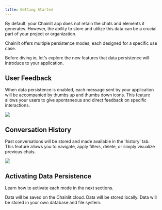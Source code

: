 ```yaml
---
title: Getting Started
---
```


By default, your Chainlit app does not retain the chats and elements it generates. However, the ability to store and utilize this data can be a crucial part of your project or organization.

Chainlit offers multiple persistence modes, each designed for a specific use case.

Before diving in, let's explore the new features that data persistence will introduce to your application.

## User Feedback

When data persistence is enabled, each message sent by your application will be accompanied by thumbs up and thumbs down icons. This feature allows your users to give spontaneous and direct feedback on specific interactions.

<Frame caption="Human feedback">
  <img src="/images/human-feedback.gif" />
</Frame>

## Conversation History

Past conversations will be stored and made available in the 'history' tab. This feature allows you to navigate, apply filters, delete, or simply visualize previous chats.

<Frame caption="Conversation history">
  <img src="/images/history.gif" />
</Frame>

## Activating Data Persistence

Learn how to activate each mode in the next sections.

<CardGroup cols={2}>
  <Card
    title="Cloud Persistence"
    icon="link"
    href="/concepts/data-persistence/cloud"
  >
    Data will be saved on the Chainlit cloud.
  </Card>
  <Card
    title="Local Persistence"
    icon="link"
    href="/concepts/data-persistence/local"
  >
    Data will be stored locally.
  </Card>
  <Card
    title="Custom Persistence"
    icon="link"
    href="/concepts/data-persistence/custom"
  >
    Data will be stored in your own database and file system.
  </Card>
</CardGroup>
